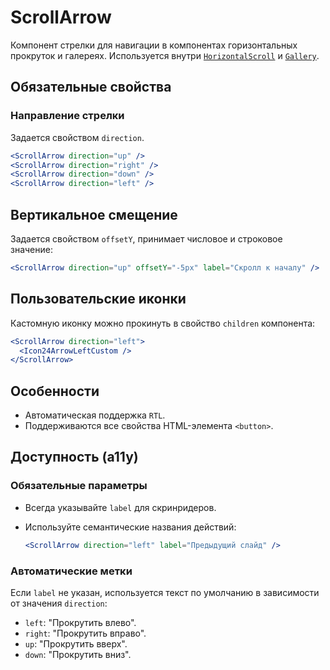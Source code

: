 <Overview>

# ScrollArrow

Компонент стрелки для навигации в компонентах горизонтальных прокруток и галереях.
Используется внутри [`HorizontalScroll`](/components/horizontal-scroll) и [`Gallery`](/components/gallery).

</Overview>

## Обязательные свойства

### Направление стрелки

Задается свойством `direction`.

```jsx
<ScrollArrow direction="up" />
<ScrollArrow direction="right" />
<ScrollArrow direction="down" />
<ScrollArrow direction="left" />
```

## Вертикальное смещение

Задается свойством `offsetY`, принимает числовое и строковое значение:

```jsx
<ScrollArrow direction="up" offsetY="-5px" label="Скролл к началу" />
```

## Пользовательские иконки

Кастомную иконку можно прокинуть в свойство `children` компонента:

```jsx
<ScrollArrow direction="left">
  <Icon24ArrowLeftCustom />
</ScrollArrow>
```

## Особенности

- Автоматическая поддержка `RTL`.
- Поддерживаются все свойства HTML-элемента `<button>`.

## Доступность (a11y)

### Обязательные параметры

- Всегда указывайте `label` для скринридеров.
- Используйте семантические названия действий:

  ```jsx
  <ScrollArrow direction="left" label="Предыдущий слайд" />
  ```

### Автоматические метки

Если `label` не указан, используется текст по умолчанию в зависимости от значения `direction`:

- `left`: "Прокрутить влево".
- `right`: "Прокрутить вправо".
- `up`: "Прокрутить вверх".
- `down`: "Прокрутить вниз".
